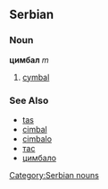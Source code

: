 ==Serbian==
===Noun===
'''цимбал''' ''m''
[[Category:Serbian nouns]]
#[[cymbal]]
===See Also===
*[[tas]]
*[[cimbal]]
*[[cimbalo]]
*[[тас]]
*[[цимбало]]